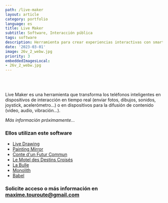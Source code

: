 ```yaml
---
path: /live-maker
layout: article
category: portfolio
language: es
title: Live Maker
subtitle: Software, Interacción pública
tags: software
description: Herramienta para crear experiencias interactivas con smartphones
date: '2023-03-01'
image: 26v_2_webw.jpg
priority: 3
embeddedImagesLocal:
- 26v_2_webw.jpg
---
```


<br/>
<br/>

Live Maker es una herramienta que transforma los teléfonos inteligentes en dispositivos de interacción en tiempo real (enviar fotos, dibujos, sonidos, joystick, acelerómetro...) o en dispositivos para la difusión de contenido (video, audio, vibración...).

_Más información próximamente..._


### Ellos utilizan este software
* [Live Drawing](/livedrawing)
* [Painting Mirror](/painting-mirror)
* [Conte d'un Futur Commun](/conte-dun-futur-commun)
* [Le Motel des Destins Croisés](/motel-destins-croises)
* [La Bulle](/la-bulle)
* [Monolith](/monolith)
* [Babel](/babel)

### Solicite acceso o más información en [maxime.touroute@gmail.com](mailto:maxime.touroute@gmail.com)
